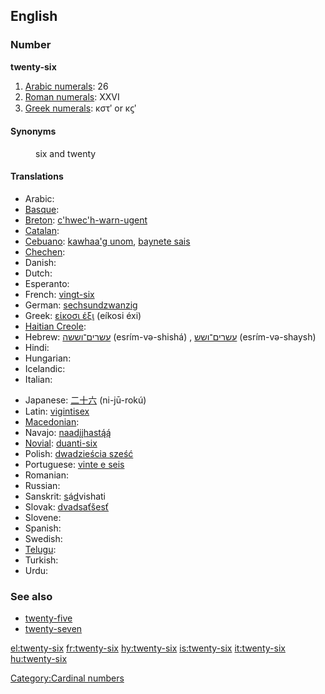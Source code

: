 ==English==

===Number===
'''twenty-six'''

# [[w:Arabic numerals|Arabic numerals]]: 26
# [[w:Roman numerals|Roman numerals]]: XXVI
# [[w:Greek numerals|Greek numerals]]: κστʹ or κϛʹ

====Synonyms====
: six and twenty

====Translations====
{{trans-top|cardinal number}}
* Arabic: {{Arab|[[ستة وعشرين]]}} {{unicode|(sítta w-ʕishrīn)}} {{m}}
* [[Basque]]: {{t|eu|hogeita sei|xs=Basque}}
* [[Breton]]: [[c'hwec'h-warn-ugent]]
* [[Catalan]]: {{t+|ca|vint-i-sis}}
* [[Cebuano]]: [[kawhaa'g unom]], [[baynete sais]]
* [[Chechen]]: {{tø|ce|ткъе ялх|tr=tqe yalx}}
* Danish: {{t-|da|seksogtyve}}
* Dutch: {{t-|nl|zesentwintig}}
* Esperanto: {{t-|eo|dudek ses|xs=Esperanto}}
* French: [[vingt-six]] {{m}}
* German: [[sechsundzwanzig]]
* Greek: [[είκοσι έξι]] (eíkosi éxi)
* [[Haitian Creole]]: {{tø|ht|vennsis}}
* Hebrew: [[עשרים־וששה]] (esrím-və-shishá) {{m}}, [[עשרים־ושש]] (esrím-və-shaysh) {{f}}
* Hindi: {{t+|hi|छब्बीस|tr=chhabbees|xs=Hindi}}
* Hungarian: {{t+|hu|huszonhat}}
* Icelandic: {{t+|is|tuttugu og sex}}
* Italian: {{t+|it|ventisei}}
{{trans-mid}}
* Japanese: [[二十六]] (ni-jū-rokú)
* Latin: [[vigintisex]]
* [[Macedonian]]: {{t|mk|дваесет и шест|tr=dváeset i šest}}
* Navajo: [[naadįįhastą́ą́]]
* [[Novial]]: [[duanti-six]]
* Polish: [[dwadzieścia sześć]]
* Portuguese: [[vinte e seis]] {{m}}
* Romanian: {{t-|ro|douăzeci şi şase}}
* Russian: {{t-|ru|двадцать шесть|tr=dvádtsat’ šest’}}
* Sanskrit: <u>s</u>á<u>d</u>vi{{m}}shati
* Slovak: [[dvadsaťšesť]]
* Slovene: {{t|sl|šestindvajset}}
* Spanish: {{t+|es|veintiséis}}
* Swedish: {{t+|sv|tjugosex}}
* [[Telugu]]: {{t|te|ఇరవై ఆరు|tr=iravai aaru}}
* Turkish: {{t|tr|yirmi altı}}
* Urdu: {{t-|ur|چھبیس|tr=chhabbees|xs=Urdu}}
{{trans-bottom}}

===See also===
* [[twenty-five]]
* [[twenty-seven]]

[[Category:Cardinal numbers]]

[[el:twenty-six]]
[[fr:twenty-six]]
[[hy:twenty-six]]
[[is:twenty-six]]
[[it:twenty-six]]
[[hu:twenty-six]]